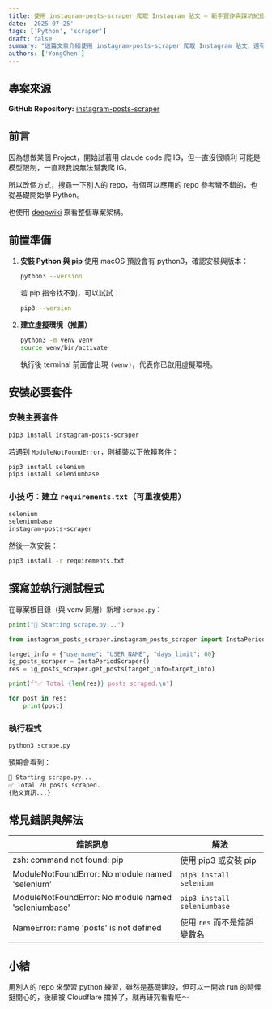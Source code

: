 ```yaml
---
title: 使用 instagram-posts-scraper 爬取 Instagram 貼文 — 新手實作與踩坑紀錄
date: '2025-07-25'
tags: ['Python', 'scraper']
draft: false
summary: "這篇文章介紹使用 instagram-posts-scraper 爬取 Instagram 貼文，還有初學 Python 的記錄"
authors: ['YongChen']
---
```


## 專案來源
**GitHub Repository:** [instagram-posts-scraper](https://github.com/FaustRen/instagram-posts-scraper)

## 前言
因為想做某個 Project，開始試著用 claude code 爬 IG，但一直沒很順利
可能是模型限制，一直跟我說無法幫我爬 IG。

所以改個方式，搜尋一下別人的 repo，有個可以應用的 repo 參考蠻不錯的，也從基礎開始學 Python。

也使用 [deepwiki](https://deepwiki.com/FaustRen/instagram-posts-scraper?tab=readme-ov-file) 來看整個專案架構。

## 前置準備
1. **安裝 Python 與 pip**
   使用 macOS 預設會有 python3，確認安裝與版本：
   ```bash
   python3 --version
   ```
   若 pip 指令找不到，可以試試：
   ```bash
   pip3 --version
   ```

2. **建立虛擬環境（推薦）**
   ```bash
   python3 -m venv venv
   source venv/bin/activate
   ```
   執行後 terminal 前面會出現 `(venv)`，代表你已啟用虛擬環境。

## 安裝必要套件
### 安裝主要套件
```bash
pip3 install instagram-posts-scraper
```
若遇到 `ModuleNotFoundError`，則補裝以下依賴套件：
```bash
pip3 install selenium
pip3 install seleniumbase
```

### 小技巧：建立 `requirements.txt`（可重複使用）
```txt
selenium
seleniumbase
instagram-posts-scraper
```
然後一次安裝：
```bash
pip3 install -r requirements.txt
```

## 撰寫並執行測試程式
在專案根目錄（與 venv 同層）新增 `scrape.py`：
```python
print("🚀 Starting scrape.py...")

from instagram_posts_scraper.instagram_posts_scraper import InstaPeriodScraper

target_info = {"username": "USER_NAME", "days_limit": 60}
ig_posts_scraper = InstaPeriodScraper()
res = ig_posts_scraper.get_posts(target_info=target_info)

print(f"✅ Total {len(res)} posts scraped.\n")

for post in res:
    print(post)
```

### 執行程式
```bash
python3 scrape.py
```
預期會看到：
```bash
🚀 Starting scrape.py...
✅ Total 20 posts scraped.
{貼文資訊...}
```

## 常見錯誤與解法
| 錯誤訊息 | 解法 |
| -------- | ---- |
| zsh: command not found: pip | 使用 pip3 或安裝 pip |
| ModuleNotFoundError: No module named 'selenium' | `pip3 install selenium` |
| ModuleNotFoundError: No module named 'seleniumbase' | `pip3 install seleniumbase` |
| NameError: name 'posts' is not defined | 使用 `res` 而不是錯誤變數名 |

## 小結
用別人的 repo 來學習 python 練習，雖然是基礎建設，但可以一開始 run 的時候挺開心的，後續被 Cloudflare 擋掉了，就再研究看看吧～
